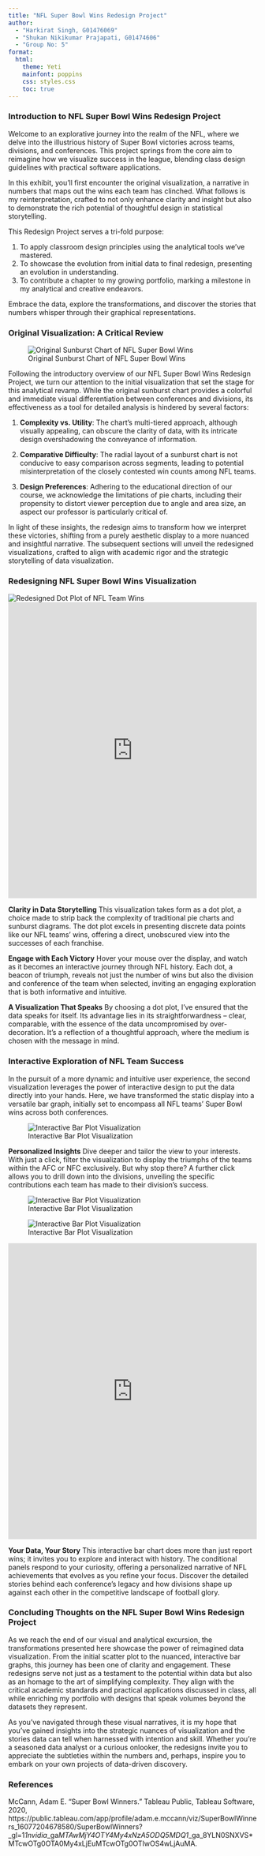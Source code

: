 ```yaml
---
title: "NFL Super Bowl Wins Redesign Project"
author: 
  - "Harkirat Singh, G01476069"
  - "Shukan Nikikumar Prajapati, G01474606"
  - "Group No: 5"
format: 
  html:
    theme: Yeti
    mainfont: poppins
    css: styles.css
    toc: true
---
```


### Introduction to NFL Super Bowl Wins Redesign Project

Welcome to an explorative journey into the realm of the NFL, where we delve into the illustrious history of Super Bowl victories across teams, divisions, and conferences. This project springs from the core aim to reimagine how we visualize success in the league, blending class design guidelines with practical software applications.

In this exhibit, you'll first encounter the original visualization, a narrative in numbers that maps out the wins each team has clinched. What follows is my reinterpretation, crafted to not only enhance clarity and insight but also to demonstrate the rich potential of thoughtful design in statistical storytelling.

This Redesign Project serves a tri-fold purpose:

1.  To apply classroom design principles using the analytical tools we've mastered.
2.  To showcase the evolution from initial data to final redesign, presenting an evolution in understanding.
3.  To contribute a chapter to my growing portfolio, marking a milestone in my analytical and creative endeavors.

Embrace the data, explore the transformations, and discover the stories that numbers whisper through their graphical representations.

### Original Visualization: A Critical Review

![Original Sunburst Chart of NFL Super Bowl Wins](Super%20Bowl%20Winners.png)

Following the introductory overview of our NFL Super Bowl Wins Redesign Project, we turn our attention to the initial visualization that set the stage for this analytical revamp. While the original sunburst chart provides a colorful and immediate visual differentiation between conferences and divisions, its effectiveness as a tool for detailed analysis is hindered by several factors:

1.  **Complexity vs. Utility**: The chart's multi-tiered approach, although visually appealing, can obscure the clarity of data, with its intricate design overshadowing the conveyance of information.

2.  **Comparative Difficulty**: The radial layout of a sunburst chart is not conducive to easy comparison across segments, leading to potential misinterpretation of the closely contested win counts among NFL teams.

3.  **Design Preferences**: Adhering to the educational direction of our course, we acknowledge the limitations of pie charts, including their propensity to distort viewer perception due to angle and area size, an aspect our professor is particularly critical of.

In light of these insights, the redesign aims to transform how we interpret these victories, shifting from a purely aesthetic display to a more nuanced and insightful narrative. The subsequent sections will unveil the redesigned visualizations, crafted to align with academic rigor and the strategic storytelling of data visualization.

### Redesigning NFL Super Bowl Wins Visualization

![Redesigned Dot Plot of NFL Team Wins](Dot%20Plot.png) <iframe src="https://harkkkirat.shinyapps.io/MyShinyApp515no8/" width="100%" height="600" frameborder="0"></iframe>

</iframe>

**Clarity in Data Storytelling** This visualization takes form as a dot plot, a choice made to strip back the complexity of traditional pie charts and sunburst diagrams. The dot plot excels in presenting discrete data points like our NFL teams’ wins, offering a direct, unobscured view into the successes of each franchise.

**Engage with Each Victory** Hover your mouse over the display, and watch as it becomes an interactive journey through NFL history. Each dot, a beacon of triumph, reveals not just the number of wins but also the division and conference of the team when selected, inviting an engaging exploration that is both informative and intuitive.

**A Visualization That Speaks** By choosing a dot plot, I've ensured that the data speaks for itself. Its advantage lies in its straightforwardness – clear, comparable, with the essence of the data uncompromised by over-decoration. It's a reflection of a thoughtful approach, where the medium is chosen with the message in mind.

### Interactive Exploration of NFL Team Success

In the pursuit of a more dynamic and intuitive user experience, the second visualization leverages the power of interactive design to put the data directly into your hands. Here, we have transformed the static display into a versatile bar graph, initially set to encompass all NFL teams' Super Bowl wins across both conferences.

![Interactive Bar Plot Visualization](All.png)

**Personalized Insights** Dive deeper and tailor the view to your interests. With just a click, filter the visualization to display the triumphs of the teams within the AFC or NFC exclusively. But why stop there? A further click allows you to drill down into the divisions, unveiling the specific contributions each team has made to their division's success.

![Interactive Bar Plot Visualization](Conference.png)

![Interactive Bar Plot Visualization](Division.png)

<iframe src="https://harkkkirat.shinyapps.io/MyShinyApp515no7/" width="100%" height="600" frameborder="0">

</iframe>

</iframe>

**Your Data, Your Story** This interactive bar chart does more than just report wins; it invites you to explore and interact with history. The conditional panels respond to your curiosity, offering a personalized narrative of NFL achievements that evolves as you refine your focus. Discover the detailed stories behind each conference's legacy and how divisions shape up against each other in the competitive landscape of football glory.

### Concluding Thoughts on the NFL Super Bowl Wins Redesign Project

As we reach the end of our visual and analytical excursion, the transformations presented here showcase the power of reimagined data visualization. From the initial scatter plot to the nuanced, interactive bar graphs, this journey has been one of clarity and engagement. These redesigns serve not just as a testament to the potential within data but also as an homage to the art of simplifying complexity. They align with the critical academic standards and practical applications discussed in class, all while enriching my portfolio with designs that speak volumes beyond the datasets they represent.

As you've navigated through these visual narratives, it is my hope that you’ve gained insights into the strategic nuances of visualization and the stories data can tell when harnessed with intention and skill. Whether you’re a seasoned data analyst or a curious onlooker, the redesigns invite you to appreciate the subtleties within the numbers and, perhaps, inspire you to embark on your own projects of data-driven discovery.

### References

McCann, Adam E. "Super Bowl Winners." Tableau Public, Tableau Software, 2020, https://public.tableau.com/app/profile/adam.e.mccann/viz/SuperBowlWinners_16077204678580/SuperBowlWinners?\_gl=1*1nvidia*\_ga*MTAwMjY4OTY4My4xNzA5ODQ5MDQ1*\_ga_8YLN0SNXVS\*MTcwOTg0OTA0My4xLjEuMTcwOTg0OTIwOS4wLjAuMA.
